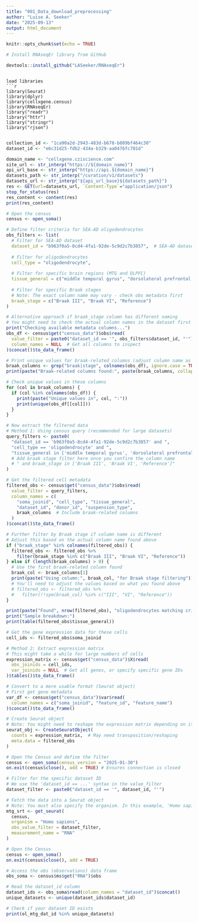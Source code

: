 ```yaml
---
title: "001_Data_download_preprocessing"
author: "Luise A. Seeker"
date: "2025-09-13"
output: html_document
---
```


```r
knitr::opts_chunk$set(echo = TRUE)
```

```r
# Install RNAseqEr library from GitHub

devtools::install_github("LASeeker/RNAseqEr")

```
```

load libraries
```r
library(Seurat)
library(dplyr)
library(cellxgene.census)
library(RNAseqEr)
library("readr")
library("httr")
library("stringr")
library("rjson")


```




```r
collection_id <- "1ca90a2d-2943-483d-b678-b809bf464c30"
dataset_id <- "e6c31d25-fdb2-434a-b329-aa0476fc701d"
```

```r
domain_name <- "cellxgene.cziscience.com"
site_url <- str_interp("https://${domain_name}")
api_url_base <- str_interp("https://api.${domain_name}")
datasets_path <- str_interp("/curation/v1/datasets")
datasets_url <- str_interp("${api_url_base}${datasets_path}")
res <- GET(url=datasets_url, `Content-Type`="application/json")
stop_for_status(res)
res_content <- content(res)
print(res_content)
```


```r
# Open the census
census <- open_soma()

# Define filter criteria for SEA-AD oligodendrocytes
obs_filters <- list(
  # Filter for SEA-AD dataset
  dataset_id = "b963f0a5-8cd4-4fa1-92de-5c9d2c7b3857",  # SEA-AD dataset ID
  
  # Filter for oligodendrocytes
  cell_type = "oligodendrocyte",
  
  # Filter for specific brain regions (MTG and DLPFC)
  tissue_general = c("middle temporal gyrus", "dorsolateral prefrontal cortex"),
  
  # Filter for specific Braak stages
  # Note: The exact column name may vary - check obs metadata first
  braak_stage = c("Braak III", "Braak VI", "Reference")
)

# Alternative approach if braak_stage column has different naming
# You might need to check the actual column names in the dataset first
print("Checking available metadata columns...")
obs_df <- census$get("census_data")$obs$read(
  value_filter = paste0("dataset_id == '", obs_filters$dataset_id, "'"),
  column_names = NULL  # Get all columns to inspect
)$concat()$to_data_frame()

# Print unique values for braak-related columns (adjust column name as needed)
braak_columns <- grep("braak|stage", colnames(obs_df), ignore.case = TRUE, value = TRUE)
print(paste("Braak-related columns found:", paste(braak_columns, collapse = ", ")))

# Check unique values in these columns
for (col in braak_columns) {
  if (col %in% colnames(obs_df)) {
    print(paste("Unique values in", col, ":"))
    print(unique(obs_df[[col]]))
  }
}

# Now extract the filtered data
# Method 1: Using census query (recommended for large datasets)
query_filters <- paste0(
  "dataset_id == 'b963f0a5-8cd4-4fa1-92de-5c9d2c7b3857' and ",
  "cell_type == 'oligodendrocyte' and ",
  "tissue_general in ['middle temporal gyrus', 'dorsolateral prefrontal cortex']"
  # Add braak stage filter here once you confirm the column name
  # " and braak_stage in ['Braak III', 'Braak VI', 'Reference']"
)

# Get the filtered cell metadata
filtered_obs <- census$get("census_data")$obs$read(
  value_filter = query_filters,
  column_names = c(
    "soma_joinid", "cell_type", "tissue_general", 
    "dataset_id", "donor_id", "suspension_type",
    braak_columns  # Include braak-related columns
  )
)$concat()$to_data_frame()

# Further filter by Braak stage if column name is different
# Adjust this based on the actual column name found above
if ("braak_stage" %in% colnames(filtered_obs)) {
  filtered_obs <- filtered_obs %>%
    filter(braak_stage %in% c("Braak III", "Braak VI", "Reference"))
} else if (length(braak_columns) > 0) {
  # Use the first braak-related column found
  braak_col <- braak_columns[1]
  print(paste("Using column:", braak_col, "for Braak stage filtering"))
  # You'll need to adjust the values based on what you found above
  # filtered_obs <- filtered_obs %>%
  #   filter(!!sym(braak_col) %in% c("III", "VI", "Reference"))
}

print(paste("Found", nrow(filtered_obs), "oligodendrocytes matching criteria"))
print("Sample breakdown:")
print(table(filtered_obs$tissue_general))

# Get the gene expression data for these cells
cell_ids <- filtered_obs$soma_joinid

# Method 2: Extract expression matrix
# This might take a while for large numbers of cells
expression_matrix <- census$get("census_data")$X$read(
  obs_joinids = cell_ids,
  var_joinids = NULL  # Get all genes, or specify specific gene IDs
)$tables()$to_data_frame()

# Convert to a more usable format (Seurat object)
# First get gene metadata
var_df <- census$get("census_data")$var$read(
  column_names = c("soma_joinid", "feature_id", "feature_name")
)$concat()$to_data_frame()

# Create Seurat object
# Note: You might need to reshape the expression matrix depending on its format
seurat_obj <- CreateSeuratObject(
  counts = expression_matrix,  # May need transposition/reshaping
  meta.data = filtered_obs
)
```


```r
              

# Open the Census and define the filter
census <- open_soma(census_version = "2025-01-30")
on.exit(census$close(), add = TRUE) # Ensures connection is closed

# Filter for the specific dataset ID
# We use the 'dataset_id == ...' syntax in the value_filter
dataset_filter <- paste0("dataset_id == '", dataset_id, "'")

# Fetch the data into a Seurat object
# Note: You must also specify the organism. In this example, 'Homo sapiens' is assumed.
mtg_srt <- get_seurat(
  census,
  organism = "Homo sapiens",
  obs_value_filter = dataset_filter,
  measurement_name = "RNA"
)

```

```r
# Open the Census
census <- open_soma()
on.exit(census$close(), add = TRUE)

# Access the obs (observations) data frame
obs_soma <- census$ms$get("RNA")$obs

# Read the dataset_id column
dataset_ids <- obs_soma$read(column_names = "dataset_id")$concat()
unique_datasets <- unique(dataset_ids$dataset_id)

# Check if your dataset ID exists
print(ol_mtg_dat_id %in% unique_datasets)
```
